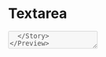 


<Meta title="Textarea" />

# **Textarea**

<Preview>
  <Story name="Default">
    <Textarea
      id={text('id')}
      name={text('name', 'inputName')}
      placeholder={text('placeholder', 'Some placeholder text')}
      labelledBy={text('aria label')}
      disabled={boolean('disabled', false)}
      readOnly={boolean('readOnly', false)}
      label={text('label')}
      error={text('error message', '')}
      onChange={action('changed')}
      onFocus={action('focused')}
      onBlur={action('blurred')}
      focus={boolean('focus', false)}
      required={boolean('required', false)}
      maxLength={number('maxLength')}
      autoComplete={select('autocomplete', ['on', 'off'])}
      title={text('title', 'accessibility text')}
    />
  </Story>
</Preview>

### With icon

<Preview>
  <Story name="withIcon">
    <Textarea
      id={text('id')}
      name={text('name', 'inputName')}
      placeholder={text('placeholder', 'Some placeholder text')}
      labelledBy={text('aria label')}
      disabled={boolean('disabled', false)}
      readOnly={boolean('readOnly', false)}
      label={text('label')}
      error={text('error message', '')}
      onChange={action('changed')}
      onFocus={action('focused')}
      onBlur={action('blurred')}
      focus={boolean('focus', false)}
      required={boolean('required', false)}
      maxLength={number('maxLength')}
      autoComplete={select('autocomplete', ['on', 'off'])}
      title={text('title', 'accessibility text')}
      buttonIcon={<SendMessageIcon />}
      buttonTitle="Button action"
      onButtonClick={() => {
        window.alert('button clicked')
      }}
    />
  </Story>
</Preview>

### With icon and fit to content

<Preview>
  <Story name="withIconFitContent">
    <Textarea
      fitContent={boolean('fitContent', true)}
      id={text('id')}
      defaultValue={text('Value', '')}
      name={text('name', 'inputName')}
      placeholder={text('placeholder', 'Some placeholder text')}
      labelledBy={text('aria label')}
      disabled={boolean('disabled', false)}
      readOnly={boolean('readOnly', false)}
      label={text('label')}
      error={text('error message', '')}
      onChange={action('changed')}
      onFocus={action('focused')}
      onBlur={action('blurred')}
      focus={boolean('focus', false)}
      required={boolean('required', false)}
      maxLength={number('maxLength')}
      autoComplete={select('autocomplete', ['on', 'off'])}
      title={text('title', 'accessibility text')}
      buttonIcon={<SendMessageIcon />}
      buttonTitle="Send"
      onButtonClick={() => {
        window.alert('button clicked')
      }}
    />
  </Story>
</Preview>

## Specifications

This component is a text area and accept icons.

## Usage

```jsx
import { Textarea } from '@blablacar/ui-library/build/Textarea'

<Textarea />
```

<Props of={Textarea} />
